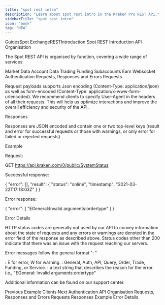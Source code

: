 ```yaml
---
title: "spot rest intro"
description: "Learn about spot rest intro in the Kraken Pro REST API."
sidebarTitle: "spot rest intro"
icon: "book"
tag: "NEW"
---
```

GuidesSpot ExchangeRESTIntroduction
Spot REST Introduction
API Organisation​

The Spot REST API is organised by function, covering a wide range of services:

Market Data
Account Data
Trading
Funding
Subaccounts
Earn
Websocket Authentication
Requests, Responses and Errors​
Requests​

Request payloads supports Json encoding (Content-Type: application/json) as well as form-encoded (Content-Type: application/x-www-form-urlencoded). We recommend clients to specify User-Agent in the headers of all their requests. This will help us optimize interactions and improve the overall efficiency and security of the API.

Responses​

Responses are JSON encoded and contain one or two top-level keys (result and error for successful requests or those with warnings, or only error for failed or rejected requests)

Example​

Request:

GET <https://api.kraken.com/0/public/SystemStatus>


Successful response:

{
    "error": [],
    "result": {
        "status": "online",
        "timestamp": "2021-03-22T17:18:03Z"
    }
}


Error response:

{
    "error": [
        "EGeneral:Invalid arguments:ordertype"
    ]
}

Error Details​

HTTP status codes are generally not used by our API to convey information about the state of requests and any errors or warnings are denoted in the error field of the response as described above. Status codes other than 200 indicate that there was an issue with the request reaching our servers.

Error messages follow the general format "<severity><category>: <description>"

<severity> : E for error, W for warning.
<category> : General, Auth, API, Query, Order, Trade, Funding, or Service.
<description> : a text string that describes the reason for the error.
i.e., "EGeneral: Invalid arguments:ordertype"


Additional information can be found on our support center.

Previous
Example Clients
Next
Authentication
API Organisation
Requests, Responses and Errors
Requests
Responses
Example
Error Details